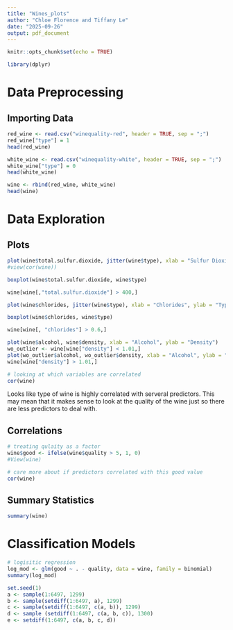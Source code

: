 ```yaml
---
title: "Wines_plots"
author: "Chloe Florence and Tiffany Le"
date: "2025-09-26"
output: pdf_document
---
```


```r
knitr::opts_chunk$set(echo = TRUE)
```


```r
library(dplyr)
```

# Data Preprocessing 

## Importing Data

```r
red_wine <- read.csv("winequality-red", header = TRUE, sep = ";")
red_wine["type"] = 1
head(red_wine)
```


```r
white_wine <- read.csv("winequality-white", header = TRUE, sep = ";")
white_wine["type"] = 0
head(white_wine)
```

```r
wine <- rbind(red_wine, white_wine)
head(wine)
```


# Data Exploration

## Plots

```r
plot(wine$total.sulfur.dioxide, jitter(wine$type), xlab = "Sulfur Dioxide", ylab = "Type") # can tell there is a difference
#view(cor(wine))
```

```r
boxplot(wine$total.sulfur.dioxide, wine$type)
```

```r
wine[wine[,"total.sulfur.dioxide"] > 400,]
```

```r
plot(wine$chlorides, jitter(wine$type), xlab = "Chlorides", ylab = "Type")
```

```r
boxplot(wine$chlorides, wine$type)
```

```r
wine[wine[, "chlorides"] > 0.6,]
```

```r
plot(wine$alcohol, wine$density, xlab = "Alcohol", ylab = "Density")
wo_outlier <- wine[wine["density"] < 1.01,]
plot(wo_outlier$alcohol, wo_outlier$density, xlab = "Alcohol", ylab = "Density")
wine[wine["density"] > 1.01,]
```

```r
# looking at which variables are correlated
cor(wine)
```

Looks like type of wine is highly correlated with serveral predictors. This may mean that it makes sense to look at the quality of the wine just so there are less predictors to deal with. 

## Correlations
```r
# treating qulaity as a factor
wine$good <- ifelse(wine$quality > 5, 1, 0)
#View(wine)

# care more about if predictors correlated with this good value
cor(wine)
```

## Summary Statistics
```r
summary(wine)
```


# Classification Models

```r
# logisitic regression 
log_mod <- glm(good ~ . - quality, data = wine, family = binomial)
summary(log_mod)
```

```r
set.seed(1)
a <- sample(1:6497, 1299)
b <- sample(setdiff(1:6497, a), 1299)
c <- sample(setdiff(1:6497, c(a, b)), 1299)
d <- sample (setdiff(1:6497, c(a, b, c)), 1300)
e <- setdiff(1:6497, c(a, b, c, d))
```



